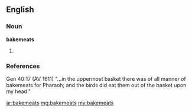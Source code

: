 ==English==

===Noun===
'''bakemeats'''

# {{plural of|bakemeat}}

===References===
Gen 40:17 (AV 1611) "...in the uppermost basket there was of all manner of bakemeats for Pharaoh; and the birds did eat them out of the basket upon my head."

[[ar:bakemeats]]
[[mg:bakemeats]]
[[my:bakemeats]]